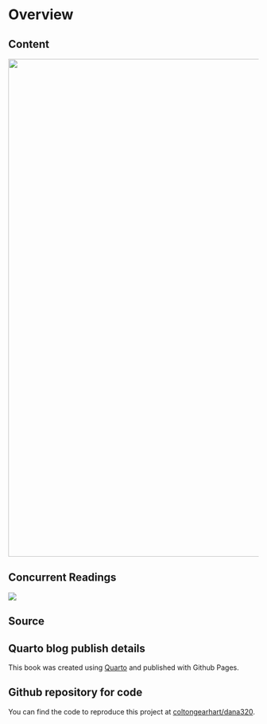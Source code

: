# Overview {.unnumbered}

## Content

![](images/overview-all.png){fig-align="left" width="1000"}

## Concurrent Readings

![](images/overview-readings.png){fig-align="left"}

## Source

::: callout-note
## Quarto blog publish details

This book was created using [Quarto](https://quarto.org/) and published with Github Pages.
:::

::: callout-tip
## Github repository for code

You can find the code to reproduce this project at [coltongearhart/dana320](https://github.com/coltongearhart/dana320).
:::
